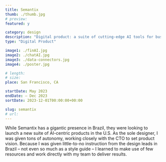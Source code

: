 ```yaml
---
title: Semantix
thumb: ./thumb.jpg
# preview:
featured: y

category: design
description: "Digital product: a suite of cutting-edge AI tools for business."
type: "Digital Product"

image1: ./finAI.jpg
image2: ./chatAI.jpg
image3: ./data-connectors.jpg
image4: ./poster.jpg

# length:
# size:
place: San Francisco, CA

startDate: May 2023
endDate: – Dec 2023
sortDate: 2023-12-01T00:00:00+00:00

slug: semantix
# url:
---
```


While Semantix has a gigantic presence in Brazil, they were looking to launch a new suite of AI-centric products in the U.S. As the sole designer, I was given tons of autonomy, working closely with the CTO to set product vision.
Because I was given little-to-no instruction from the design leads in Brazil – not even so much as a style guide – I learned to make use of few resources and work directly with my team to deliver results.
